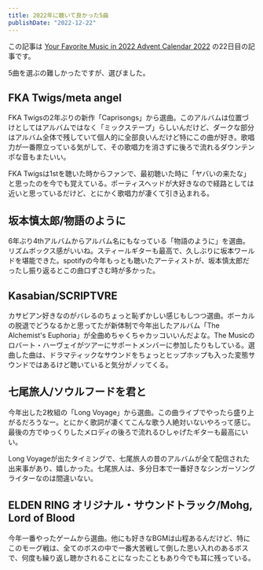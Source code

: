 ```yaml
---
title: 2022年に聴いて良かった5曲
publishDate: "2022-12-22"
---
```



この記事は [Your Favorite Music in 2022 Advent Calendar 2022](https://adventar.org/calendars/7910) の22日目の記事です。

5曲を選ぶの難しかったですが、選びました。

## FKA Twigs/meta angel

<LinkCard url="https://open.spotify.com/embed/track/6EeuY84I1Q3UJvpPN6iSzw?utm_source=generator" />

FKA Twigsの2年ぶりの新作「Caprisongs」から選曲。このアルバムは位置づけとしてはアルバムではなく「ミックステープ」らしいんだけど、ダークな部分はアルバム全体で残していて個人的に全部良いんだけど特にこの曲が好き。歌唱力が一番際立っている気がして、その歌唱力を消さずに後ろで流れるダウンテンポな音もまたいい。

FKA Twigsは1stを聴いた時からファンで、最初聴いた時に「ヤバいの来たな」と思ったのを今でも覚えている。ポーティスヘッドが大好きなので経路としては近いと思っているだけど、とにかく歌唱力が凄くて引き込まれる。

## 坂本慎太郎/物語のように

<LinkCard url="https://open.spotify.com/embed/track/2vlXbeNehxZQ4b3kiX82df?utm_source=generator" />

6年ぶり4thアルバムからアルバム名にもなっている「物語のように」を選曲。リズムボックス感がいいね。スティールギターも最高で、久しぶりに坂本ワールドを堪能できた。spotifyの今年もっとも聴いたアーティストが、坂本慎太郎だったし振り返るとこの曲口ずさむ時が多かった。

## Kasabian/SCRIPTVRE

<LinkCard url="https://open.spotify.com/embed/track/5b0YzNbDeLToBcYHhbA7wz?utm_source=generator" />

カサビアン好きなのがバレるのちょっと恥ずかしい感じもしつつ選曲。ボーカルの脱退でどうなるかと思ってたが新体制で今年出したアルバム「The Alchemist's Euphoria」が全曲めちゃくちゃカッコいいんだよな。The Musicのロバート・ハーヴェイがツアーにサポートメンバーに参加したりもしている。選曲した曲は、ドラマティックなサウンドをちょっとヒップホップも入った変態サウンドではあるけど聴いていると気分がノッてくる。

<LinkCard url="https://www.youtube.com/embed/R2BmQZPrTgk" />

## 七尾旅人/ソウルフードを君と

<LinkCard url="https://open.spotify.com/embed/track/0drNjI13IIUkTPE60RwKt0?utm_source=generator" />

今年出した2枚組の「Long Voyage」から選曲。この曲ライブでやったら盛り上がるだろうなー。とにかく歌詞が凄くてこんな歌う人絶対いないやろって感じ。最後の方でゆっくりしたメロディの後ろで流れるひしゃげたギターも最高にいい。

Long Voyageが出たタイミングで、七尾旅人の昔のアルバムが全て配信された出来事があり、嬉しかった。七尾旅人は、多分日本で一番好きなシンガーソングライターなのは間違いない。

## ELDEN RING オリジナル・サウンドトラック/Mohg, Lord of Blood

<LinkCard url="https://open.spotify.com/embed/track/1GAWI21bYhRPtqwXZvEVvq?utm_source=generator" />

今年一番やったゲームから選曲。他にも好きなBGMは山程あるんだけど、特にこのモーグ戦は、全てのボスの中で一番大苦戦して倒した思い入れのあるボスで、何度も繰り返し聴かされることになったこともあり今でも耳に残っている。